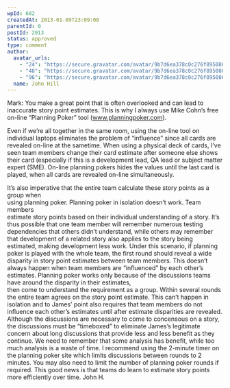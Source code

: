 ```yaml
---
wpId: 682
createdAt: 2013-01-09T23:09:00
parentId: 0
postId: 2913
status: approved
type: comment
author:
  avatar_urls:
    - "24": "https://secure.gravatar.com/avatar/9b7d6ea378c0c276f895086aa1e8c93e?s=24&d=mm&r=g"
    - "48": "https://secure.gravatar.com/avatar/9b7d6ea378c0c276f895086aa1e8c93e?s=48&d=mm&r=g"
    - "96": "https://secure.gravatar.com/avatar/9b7d6ea378c0c276f895086aa1e8c93e?s=96&d=mm&r=g"
  name: John Hill
---
```


Mark: You make a great point that is often overlooked and can lead to inaccurate story point estimates. This is why I always use Mike Cohn’s free on-line “Planning Poker” tool (www.planningpoker.com).

Even if we’re all together in the same room, using the on-line tool on individual laptops eliminates the problem of “influence” since all cards are revealed on-line at the sametime. When using a physical deck of cards, I’ve seen team members change their card estimate after someone else shows their card (especially if this is a development lead, QA lead or subject matter expert (SME). On-line planning pokers hides the values until the last card is played, when all cards are revealed on-line simultaneously.

It’s also imperative that the entire team calculate these story points as a group when  
using planning poker. Planning poker in isolation doesn’t work. Team members  
estimate story points based on their individual understanding of a story. It’s thus possible that one team member will remember numerous testing dependencies that others didn’t understand, while others may remember that development of a related story also applies to the story being estimated, making development less work. Under this scenario, if planning poker is played with the whole team, the first round should reveal a wide disparity in story point estimates between team members. This doesn’t always happen when team members are “influenced” by each other’s estimates. Planning poker works only because of the discussions teams have around the disparity in their estimates,  
then come to understand the requirement as a group. Within several rounds the entire team agrees on the story point estimate. This can’t happen in isolation and to James’ point also requires that team members do not influence each other’s estimates until after estimate disparities are revealed. Although the discussions are necessary to come to concensous on a story, the discussions must be “timeboxed” to eliminate James’s legitimate concern about long discussions that provide less and less benefit as they continue. We need to remember that some analysis has benefit, while too much analysis is a waste of time. I recommend using the 2-minute timer on the planning poker site which limits discussions between rounds to 2 minutes. You may also need to limit the number of planning poker rounds if required. This good news is that teams do learn to estimate story points more efficiently over time. John H.